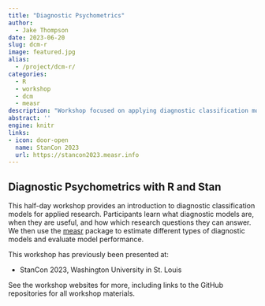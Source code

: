 ```yaml
---
title: "Diagnostic Psychometrics"
author:
  - Jake Thompson
date: 2023-06-20
slug: dcm-r
image: featured.jpg
alias:
  - /project/dcm-r/
categories:
  - R
  - workshop
  - dcm
  - measr
description: "Workshop focused on applying diagnostic classification models in R"
abstract: ''
engine: knitr
links:
- icon: door-open
  name: StanCon 2023
  url: https://stancon2023.measr.info
---
```



## Diagnostic Psychometrics with R and Stan

This half-day workshop provides an introduction to diagnostic classification models for applied research.
Participants learn what diagnostic models are, when they are useful, and how which research questions they can answer.
We then use the [measr](https://measr.info) package to estimate different types of diagnostic models and evaluate model performance.

This workshop has previously been presented at:

* StanCon 2023, Washington University in St. Louis

See the workshop websites for more, including links to the GitHub repositories for all workshop materials.
